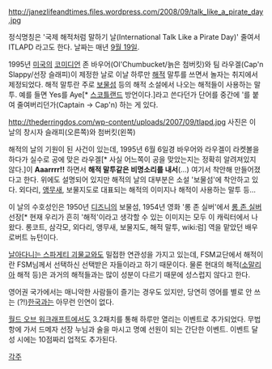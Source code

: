 http://janezlifeandtimes.files.wordpress.com/2008/09/talk_like_a_pirate_day.jpg

정식명칭은 '국제 해적처럼 말하기 날(International Talk Like a Pirate Day)'
줄여서 ITLAPD 라고도 한다. 날짜는 매년 [[9월 19일]].

1995년 [[미국]]의 [[코미디언]] 존 바우어(Ol'Chumbucket/늙은 첨버킷)와 팀 라우겔(Cap'n Slappy/선장 슬래피)이 제정한 날로 이날 하루만 [[해적]] 말투를 쓰면서 놀자는 취지에서 제정되었다. 해적 말투란 주로 [[보물섬]] 등의 해적 소설에서 나오는 해적들이 사용하는 말투. 예를 들면 Yes를 Aye[* [[스코틀랜드]] 방언이다.]라고 쓴다던가 단어를 중간에 '를 붙여 줄여버리던가(Captain -> Cap'n) 하는 게 있다.

http://thederringdos.com/wp-content/uploads/2007/09/tlapd.jpg
사진은 이 날의 창시자 슬래피(오른쪽)와 첨버킷(왼쪽)

해적의 날의 기원이 된 사건이 있는데, 1995년 6월 6일경 바우어와 라우겔이 라켓볼을 하다가 실수로 공에 맞은 라우겔[* 사실 어느쪽이 공을 맞았는지는 정확히 알려져있지 않다.]이 '''Aaarrrr!!''' 하면서 '''해적 말투같은 비명소리를 내서'''(...) 여기서 착안해 만들어졌다고 한다. 위에도 설명되어 있지만 해적의 날의 대부분은 소설 '보물섬'에 착안하고 있다. 외다리, [[앵무새]], 보물지도로 대표되는 해적의 이미지나 해적이 사용하는 말투 등...

이 날의 수호성인은 1950년 [[디즈니]]의 보물섬, 1954년 영화 '롱 존 실버'에서 [[롱 존 실버]] 선장[* 현재 우리가 흔히 '해적'이라고 생각할 수 있는 이미지는 모두 이 캐릭터에서 나왔다. 롱코트, 삼각모, 외다리, 앵무새, 보물지도, 해적 말투, wiki:럼] 역을 맡았던 배우 로버트 뉴턴이다.

[[날아다니는 스파게티 괴물]]교와도 밀접한 연관성을 가지고 있는데, FSM교단에서 해적이란 FSM님께서 선택하신 선택받은 자들이라고 하기 때문이다. 물론 현대의 해적([[소말리아]] 해적 등)은 과거의 해적들과는 많이 성분이 다르기 때문에 성스럽지 않다고 한다.

영어권 국가에서는 매니악한 사람들이 즐기는 경우도 있지만, 당연히 영어를 별로 안 쓰는 (?!)[[한국]]과는 아무런 인연이 없다.

[[월드 오브 워크래프트]]에서도 3.2패치를 통해 하루만 열리는 이벤트로 추가되었다. 무법항에 가서 드메자 선장 누님과 술을 마시고 명예 선원이 되는 간단한 이벤트. 이벤트 달성 시에는 10점짜리 업적도 추가된다.

[[각주]]
